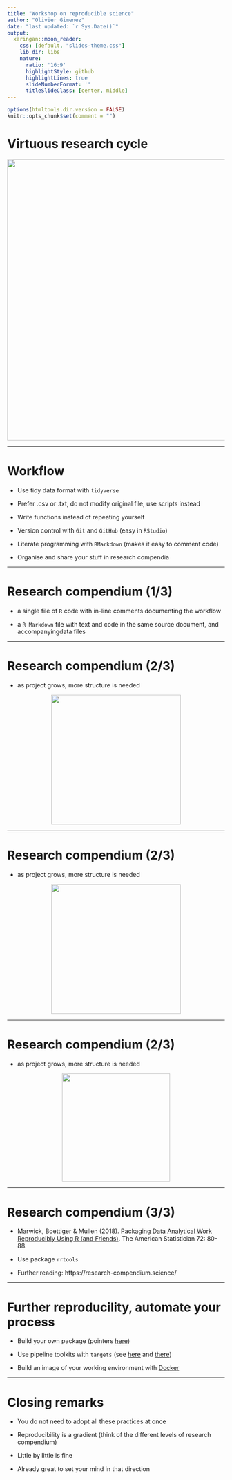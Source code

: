 ```yaml
---
title: "Workshop on reproducible science"
author: "Olivier Gimenez"
date: "last updated: `r Sys.Date()`"
output:
  xaringan::moon_reader:
    css: [default, "slides-theme.css"]
    lib_dir: libs
    nature:
      ratio: '16:9'
      highlightStyle: github
      highlightLines: true
      slideNumberFormat: ''
      titleSlideClass: [center, middle]
---
```


```r
options(htmltools.dir.version = FALSE)
knitr::opts_chunk$set(comment = "")
```


# Virtuous research cycle

<center>

<img src="assets/researchcycle.jpg" width="650px" />

</center>


---

# Workflow

* Use tidy data format with `tidyverse`

* Prefer .csv or .txt, do not modify original file, use scripts instead

* Write functions instead of repeating yourself

* Version control with `Git` and `GitHub` (easy in `RStudio`)

* Literate programming with `RMarkdown` (makes it easy to comment code)

* Organise and share your stuff in research compendia

---

# Research compendium (1/3)

* a single file of `R` code with in-line comments documenting the  workflow

* a `R Markdown` file with text and code in the same source document, and accompanyingdata files

---

# Research compendium (2/3)

* as project grows, more structure is needed

<center>

<img src="img/fig1.png" width="300px" />

</center>

---

# Research compendium (2/3)

* as project grows, more structure is needed

<center>

<img src="img/fig2.png" width="300px" />

</center>


---

# Research compendium (2/3)

* as project grows, more structure is needed

<center>

<img src="img/fig3.png" width="250px" />

</center>


---

# Research compendium (3/3)

* Marwick, Boettiger & Mullen (2018). [Packaging Data Analytical Work Reproducibly Using R (and Friends)](https://peerj.com/preprints/3192/). The American Statistician 72: 80-88.

* Use package `rrtools`

* Further reading: https://research-compendium.science/ 

---

# Further reproducility, automate your process

* Build your own package (pointers [here](https://support.rstudio.com/hc/en-us/articles/200486488-Developing-Packages-with-RStudio))

* Use pipeline toolkits with `targets` (see [here](https://ropensci.org/blog/2021/02/03/targets/) and [there](https://books.ropensci.org/targets/))

* Build an image of your working environment with  [Docker](https://environments.rstudio.com/docker) 



---

# Closing remarks

* You do not need to adopt all these practices at once

* Reproducibility is a gradient (think of the different levels of research compendium)

* Little by little is fine 

* Already great to set your mind in that direction




